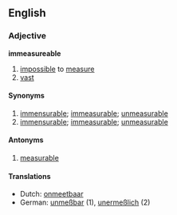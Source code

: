==English==
===Adjective===
'''immeasureable'''
# [[impossible]] to [[measure]]
# [[vast]]
====Synonyms====
#[[immensurable]]; [[immeasurable]]; [[unmeasurable]]
#[[immensurable]]; [[immeasurable]]; [[unmeasurable]]

====Antonyms====
#[[measurable]]

====Translations====
*Dutch: [[onmeetbaar]]
*German: [[unmeßbar]] (1), [[unermeßlich]] (2)